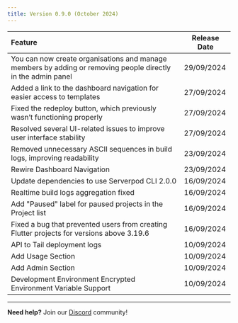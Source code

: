 ```yaml
---
title: Version 0.9.0 (October 2024)
---
```


| Feature                                                                                                      | Release Date |
| :----------------------------------------------------------------------------------------------------------- | ------------ |
| You can now create organisations and manage members by adding or removing people directly in the admin panel | 29/09/2024   |
| Added a link to the dashboard navigation for easier access to templates                                      | 27/09/2024   |
| Fixed the redeploy button, which previously wasn’t functioning properly                                      | 27/09/2024   |
| Resolved several UI-related issues to improve user interface stability                                       | 27/09/2024   |
| Removed unnecessary ASCII sequences in build logs, improving readability                                     | 23/09/2024   |
| Rewire Dashboard Navigation                                                                                  | 23/09/2024   |
| Update dependencies to use Serverpod CLI 2.0.0                                                               | 16/09/2024   |
| Realtime build logs aggregation fixed                                                                        | 16/09/2024   |
| Add "Paused" label for paused projects in the Project list                                                   | 16/09/2024   |
| Fixed a bug that prevented users from creating Flutter projects for versions above 3.19.6                    | 16/09/2024   |
| API to Tail deployment logs                                                                                  | 10/09/2024   |
| Add Usage Section                                                                                            | 10/09/2024   |
| Add Admin Section                                                                                            | 10/09/2024   |
| Development Environment Encrypted Environment Variable Support                                               | 10/09/2024   |

---

**Need help?** Join our [Discord](https://invertase.link/globe-discord) community!
